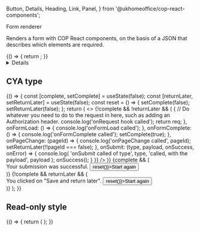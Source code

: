 <!-- Global imports -->

  Button,
  Details,
  Heading,
  Link,
  Panel,
} from '@ukhomeoffice/cop-react-components';

<!-- Local imports -->

<!-- JSON documents -->

<Meta
  title='Components/Form renderer'
  id='D-FormRenderer'
  component={FormRenderer}
  decorators={[withMock]}
/>

<Heading size='xl' caption='Components'>
  Form renderer
</Heading>

Renders a form with <Link href="https://ukhomeoffice.github.io/cop-react-components/?path=/docs/d-alert--default-story">COP React components</Link>,
on the basis of a <Link href="/?path=/docs/f-json-form">JSON</Link> that describes which elements are required.

<Canvas withToolbar>
  <Story
    name='Default'
    parameters={{
      mockData: [
        {
          url: `${USER_PROFILE_DATA.urls.refData}/areYouACivilServant`,
          method: 'GET',
          status: 200,
          response: CIVIL_SERVANT,
        },
        {
          url: `${USER_PROFILE_DATA.urls.refData}/grade`,
          method: 'GET',
          status: 200,
          response: GRADE,
        },
        {
          url: `${USER_PROFILE_DATA.urls.refData}/team`,
          method: 'GET',
          status: 200,
          response: TEAMS,
        },
      ],
    }}
  >
    {() => {
      return <FormRenderer {...USER_PROFILE} data={USER_PROFILE_DATA} />;
    }}
  </Story>
</Canvas>

<Details summary='Properties' className='no-indent'>
  <ArgsTable of={FormRenderer} />
</Details>

## CYA type

<Canvas>
  <Story name='CYA'>
    {() => {
      const [complete, setComplete] = useState(false);
      const [returnLater, setReturnLater] = useState(false);
      const reset = () => {
        setComplete(false);
        setReturnLater(false);
      };
      return (
        <>
          {!complete && !returnLater && (
            <FormRenderer
              {...FIRST_FORM}
              data={{}}
              hooks={{
                onRequest: (req) => {
                  // Do whatever you need to do to the request in here, such as adding an Authorization header.
                  console.log('onRequest hook called');
                  return req;
                },
                onFormLoad: () => {
                  console.log('onFormLoad called');
                },
                onFormComplete: () => {
                  console.log('onFormComplete called');
                  setComplete(true);
                },
                onPageChange: (pageId) => {
                  console.log('onPageChange called', pageId);
                  setReturnLater(!!pageId === false);
                },
                onSubmit: (type, payload, onSuccess, onError) => {
                  console.log(
                    'onSubmit called of type',
                    type,
                    'called, with the payload',
                    payload
                  );
                  onSuccess();
                }
              }}
            />
          )}
          {complete && (
            <div>
              <Panel title='Submission successful'>
                Your submission was successful.
              </Panel>
              <Button onClick={() => reset()}>Start again</Button>
            </div>
          )}
          {!complete && returnLater && (
            <div>
              <Panel title='Saved to return later'>
                You clicked on "Save and return later".
              </Panel>
              <Button onClick={() => reset()}>Start again</Button>
            </div>
          )}
        </>
      );
    }}
  </Story>
</Canvas>

## Read-only style

<Canvas>
  <Story
    name='Read-only style'
    parameters={{
      mockData: [
        {
          url: `${USER_PROFILE_DATA.urls.refData}/areYouACivilServant`,
          method: 'GET',
          status: 200,
          response: CIVIL_SERVANT,
        },
        {
          url: `${USER_PROFILE_DATA.urls.refData}/grade`,
          method: 'GET',
          status: 200,
          response: GRADE,
        },
        {
          url: `${USER_PROFILE_DATA.urls.refData}/team`,
          method: 'GET',
          status: 200,
          response: TEAMS,
        },
      ],
    }}
  >
    {() => {
      return (
        <FormRenderer
          {...USER_PROFILE}
          data={USER_PROFILE_DATA}
          summaryListClassModifiers='no-border'
          hide_title={true}
          noChangeAction={true}
        />
      );
    }}
  </Story>
</Canvas>
